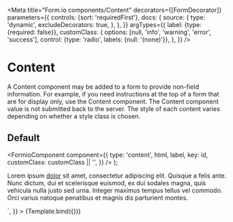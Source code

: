 

<Meta
  title="Form.io components/Content"
  decorators={[FormDecorator]}
  parameters={{
    controls: {sort: 'requiredFirst'},
    docs: {
      source: {
        type: 'dynamic',
        excludeDecorators: true,
      },
    },
  }}
  argTypes={{
    label: {type: {required: false}},
    customClass: {
      options: [null, 'info', 'warning', 'error', 'success'],
      control: {type: 'radio', labels: {null: '(none)'}},
    },
  }}
/>

# Content

A Content component may be added to a form to provide non-field information. For example, if you
need instructions at the top of a form that are for display only, use the Content component. The
Content component value is not submitted back to the server. The style of each content varies
depending on whether a style class is chosen.

## Default

  <FormioComponent
    component={{
      type: 'content',
      html,
      label,
      key: id,
      customClass: customClass || '',
    }}
  />
);

<Canvas>
  <Story
    name="Default"
    args={{
      id: 'content',
      label: '(not rendered)',
      customClass: null,
      html: `<p>Lorem ipsum <a href="#">dolor</a> sit amet, consectetur adipiscing elit. Quisque a felis ante. Nunc dictum, dui et scelerisque euismod,
ex dui sodales magna, quis vehicula nulla justo sed urna. Integer maximus tempus tellus vel commodo.
Orci varius natoque penatibus et magnis dis parturient montes.</p>`,
    }}
  >
    {Template.bind({})}
  </Story>
</Canvas>
